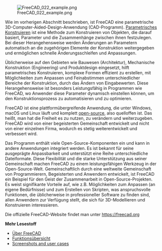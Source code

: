 <languages/>

{{Docnav/de
|[[Manual:Introduction/de|Handbuch:Einleitung]]
|[[Manual:Installing/de|Handbuch:Installieren]]
|[[Manual:Introduction/de|Handbuch Start]]
|IconL = Crystal Clear manual.png
|IconC = Crystal Clear manual.png
}}

{{Manual:TOC}}

[[File:FreeCAD 022 example.png]]

Wie im vorherigen Abschnitt beschrieben, ist FreeCAD eine parametrische 3D-Computer-Aided-Design-Anwendung (CAD-Programm). [https://en.wikipedia.org/wiki/Parametric_design Parametrisches Konstruieren] ist eine Methode zum Konstruieren von Objekten, die darauf basiert, Parameter und die Zusammenhänge zwischen ihnen festzulegen. Bei dieser Herangehensweise werden Änderungen an Parametern automatisch an die zugehörigen Elemente der Konstruktion weitergegeben und ermöglichen schnelle Änderungsschleifen und Anpassungen. 

Üblicherweise auf den Gebieten wie Bauwesen (Architektur), Mechanische Konstruktion (Engineering) und Produktdesign eingesetzt, hilft parametrisches Konstruieren, komplexe Formen effizient zu erstellen, mit Möglichkeiten zum Anpassen und Feinabstimmen unterschiedlicher Bereiche der Konstruktion, durch das Ändern von Eingabewerten. Diese Herangehensweise ist besonders Leistungsfähig in Programmen wie FreeCAD, wo Anwender diese Parameter dynamisch einstellen können, um den Konstruktionsprozess zu automatisieren und zu optimieren.

FreeCAD ist eine plattformübergreifende Anwendung, die unter Windows, macOS und Linux läuft und komplett [http://en.wikipedia.org/wiki/Open-source_software open-source], also quelloffen ist. Das heißt, man hat die Freiheit es zu nutzen, zu verändern und weiterzugeben. FreeCAD wird von einer begeisterten Gemeinschaft entwickelt und nicht von einer einzelnen Firma, wodurch es stetig weiterentwickelt und verbessert wird.

Das Programm enthält viele Open-Source-Komponenten ein und kann in andere Anwendungen integriert werden. Es ist bekannt für seine ausgeprägte Anpassbarkeit und unterstützt eine Reihe unterschiedliche Dateiformate. Diese Flexibilität und die starke Unterstützung aus seiner Gemeinschaft machen FreeCAD zu einem leistungsfähigen Werkzeug in der Open-Source-Welt. Gemeinschaftlich durch eine weltweite Gemeinschaft von Programmierern, Begeisterten und Anwendern entwickelt, ist FreeCAD ein Beispiel für den Geist der Zusammenarbeit in Open-Source-Projekten. Es weist signifikante Vorteile auf, wie z.B. Möglichkeiten zum Anpassen (an eigene Bedürfnisse) und zum Erstellen von Skripten, was anspruchsvolle Funktionen, die üblicherweise in professioneller Software zu finden sind, allen Anwendern zur Verfügung stellt, die sich für 3D-Modellieren und Konstruieren interessieren.

Die offizielle FreeCAD-Website findet man unter https://freecad.org

'''Mehr Lesestoff'''

* [[About_FreeCAD/de|Über FreeCAD]]
* [[Feature_list/de|Funktionsübersicht]]
* [https://forum.freecad.org/viewforum.php?f=24 Screenshots and user cases]


{{Docnav/de
|[[Manual:Introduction/de|Handbuch:Einleitung]]
|[[Manual:Installing/de|Handbuch:Installieren]]
|[[Manual:Introduction/de|Handbuch Start]]
|IconL = Crystal Clear manual.png
|IconC = Crystal Clear manual.png
}}